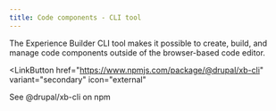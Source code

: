 ```yaml
---
title: Code components - CLI tool
---
```



The Experience Builder CLI tool makes it possible to create, build, and manage
code components outside of the browser-based code editor.

<LinkButton
  href="https://www.npmjs.com/package/@drupal/xb-cli"
  variant="secondary"
  icon="external"
>
  See @drupal/xb-cli on npm
</LinkButton>
